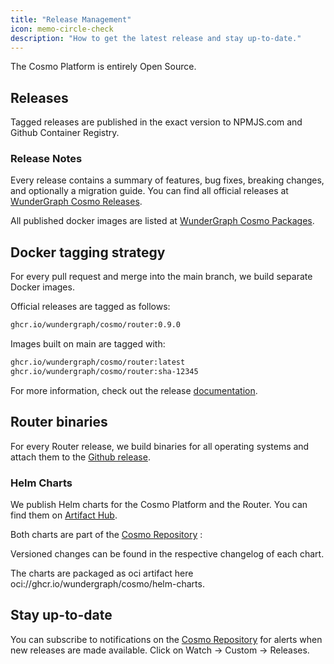 ```yaml
---
title: "Release Management"
icon: memo-circle-check
description: "How to get the latest release and stay up-to-date."
---
```


The Cosmo Platform is entirely Open Source.

## Releases

Tagged releases are published in the exact version to NPMJS.com and Github Container Registry.

### Release Notes

Every release contains a summary of features, bug fixes, breaking changes, and optionally a migration guide. You can find all official releases at [WunderGraph Cosmo Releases](https://github.com/wundergraph/cosmo/releases).

All published docker images are listed at [WunderGraph Cosmo Packages](https://github.com/orgs/wundergraph/packages?repo_name=cosmo).

## Docker tagging strategy

For every pull request and merge into the main branch, we build separate Docker images.

Official releases are tagged as follows:

```bash
ghcr.io/wundergraph/cosmo/router:0.9.0
```

Images built on main are tagged with:

```bash
ghcr.io/wundergraph/cosmo/router:latest
ghcr.io/wundergraph/cosmo/router:sha-12345
```

For more information, check out the release [documentation](https://github.com/wundergraph/cosmo/blob/main/docs/releasing.md).

## Router binaries

For every Router release, we build binaries for all operating systems and attach them to the [Github release](https://github.com/wundergraph/cosmo/releases/tag/router%400.22.1).

### Helm Charts

We publish Helm charts for the Cosmo Platform and the Router. You can find them on [Artifact Hub](https://artifacthub.io/packages/search?org=wundergraph).

<CardGroup>
  <Card title="cosmo-router" icon="github" horizontal href="https://artifacthub.io/packages/helm/cosmo-router/router" />
  <Card title="cosmo-platform" icon="github" horizontal href="https://artifacthub.io/packages/helm/cosmo-platform/cosmo" />
</CardGroup>


Both charts are part of the [Cosmo Repository](https://github.com/wundergraph/cosmo) :
<CardGroup>
  <Card title="Helm Chart Cosmo Router" icon="github" horizontal href="https://github.com/wundergraph/cosmo/blob/main/helm/cosmo/charts/router/README.md" />
  <Card title="Helm Chart Cosmo Platform" icon="github" horizontal href="https://github.com/wundergraph/cosmo/blob/main/helm/cosmo/README.md" />
</CardGroup>

Versioned changes can be found in the respective changelog of each chart.

The charts are packaged as oci artifact here oci://ghcr.io/wundergraph/cosmo/helm-charts.

## Stay up-to-date

You can subscribe to notifications on the [Cosmo Repository](https://github.com/wundergraph/cosmo) for alerts when new releases are made available. Click on Watch -> Custom -> Releases.

